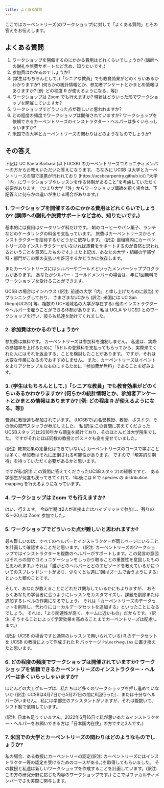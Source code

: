 ```yaml
---
title: よくある質問
---
```


ここではカーペントリーズ(のワークショップ)に対して「よくある質問」とその答えをお伝えします。

## よくある質問

1. ワークショップを開催するのにかかる費用はどれくらいでしょうか? (講師への謝礼や旅費サポートなど含め、知りたいです。)
2. 参加費はかかるのでしょうか?
3. (学生はもちろんとして、)「シニアな教員」でも教育効果がどのくらいあるかわかりますか? (何らかの統計情報とか、参加者アンケートとかまとめ情報はありますか? [例: どの程度 R が使えるようになる、等])
4. ワークショップは Zoom でも行えますか? 現状はどういった形でワークショップを開催していますか?
5. ワークショップでどういった点が難しいと思われますか?
6. どの程度の頻度でワークショップは開催されていますか? ワークショップを依頼できるカーペントリーズのインストラクター・ヘルパーは多くいらっしゃいますか?
7. 米国での大学とカーペントリーズの関わりはどのようなものでしょうか?

## その答え

下記は UC Santa Barbara (以下UCSB) のカーペントリーズコミュニティメンバーの方からお教えいただいた答えになります。
ちなみに UCSB は大学とカーペントリーズの間で提携が行われており (https://ucsbcarpentry.github.io/) 
"大学「内」にワークショップやレッスンを作る体制があること"を考慮していただく必要があります。
(つまり大学「外」からワークショップ講師を招く場合は、下記答えに何らかの違いが生じる場合があります。)

### 1. ワークショップを開催するのにかかる費用はどれくらいでしょうか? (講師への謝礼や旅費サポートなど含め、知りたいです。)

基本的には費用はケータリング料だけです。
朝のコーヒーやパン菓子、ランチなどのケータリングの料金を支払っています。
旅費はカーペントリーズからインストラクターを招待するかどうかに依存します。
(訳注: 自組織内にカーペントリーズのインストラクターがいなければ旅費をサポートするのが自然と思われるということを意図したものです。)
また上記は、あなたの大学・組織の学部学科・部門がこの類の支払いを許可するかどうかに依存します。

またカーペントリーズにはシルバーやゴールドといったメンバーシッププログラムがあります。
あなたがシルバー・ゴールドメンバーの場合は、年に1回無料でワークショップを受けることができます。

UCSB の場合はインハウス (訳注: 前述の大学「内」と申し上げたものに該当) でプランニングしており、
さまざまなUCから (訳注: 米国には UC San Diego[UCSD] 等、複数の UC+地域名の大学が存在する) 他のインストラクターやヘルパーを雇うことができる体制があります。
私は UCLA や UCSD とのワークショップを行い、彼らも私達を助けてくれました。

### 2. 参加費はかかるのでしょうか?

参加費は無料です。
カーペントリーズは参加料を強制しません。
私達は、実際の参加率を上げるために「5ドルの登録料を支払ってもらってから、実際来てくれた人にはそれを返金する」ことを検討したことがあります。
ですが、それは大変な作業になるのでおすすめしません。
また、カーペントリーズはイベントをよりアクセシブルなものにするために「参加費が無料」であることを好みます。

### 3. (学生はもちろんとして、)「シニアな教員」でも教育効果がどのくらいあるかわかりますか? (何らかの統計情報とか、参加者アンケートとかまとめ情報はありますか? [例: どの程度 R が使えるようになる、等])

普通に教授達も参加されています。
(UCSBでは)名誉教授、教授、ポスドク、その他の部門スタッフが参加しました。
私(訳注:この質問に答えてくださったUCSBスタッフ)は2018年から調査を続けており、そのほとんどは大学院生でした。
ですがそれとほぼ同数の教授とポスドクも姿を見せていました。

(訳注: 教育効果の定量化はできていない。)
カーペントリーズのコースで学ぶことは多く、参加者はそれに圧倒される可能性があります。
ですので「現実的な期待」を持っていただく必要があるかと思います。

ですが私(訳注:この質問に答えてくださったUCSBスタッフ)の経験ですと、
ある学部生が何度も戻ってきてくれて、1年後には R で species の distribution mapping を行えるようになっています。

### 4. ワークショップは Zoom でも行えますか?

はい、行えます。
今四半期は2人が直接またはハイブリッドで参加し、残りの15〜20人は Zoom 参加でした。

### 5. ワークショップでどういった点が難しいと思われますか?

最も難しいのは、すべてのヘルパーとインストラクターが同じページにいることを計画して確認することだと思います。
(訳注: カーペントリーズのワークショップではインストラクターを複数のヘルパーがサポートします。この発言の意図はそれらの間でコミュニケーションをしっかり取ることの重要性を意図したものと思われます。)
それは「誰がどのヘルパーとどのエピソードを教えているかについてのスプレッドシートがあり、少なくとも週に1回はズームで会うようにする」といった類のことです。

そして、あなたが教えることにどれだけ関与しているかにもよりますが、
おそらくあなたの学習者に合うようにレッスンをカスタマイズし、課題を削除または追加するレベルの作業になるでしょう。
それは「カーペントリーズのデータセットを削除し、代わりにローカルデータセットを追加する」といったことになるでしょう。
それは、「より関連性が高く、ホームに近いもの」だからです。
(訳注: そうすることによって学習効果を高めることまでカーペントリーズは配慮します。)

(訳注: UCSB の場合ですと通常のレッスンで用いられている) R のデータセットを UCSB の教授によって作成された R パッケージ `PalmerPenguins` に置き換えたと思います。

### 6. どの程度の頻度でワークショップは開催されていますか? ワークショップを依頼できるカーペントリーズのインストラクター・ヘルパーは多くいらっしゃいますか?

ほとんどの大工グループは、私たちほど多くのワークショップを押し進めていないか (訳注: UCSBは4月7日から5月27日の間に6回行った）、または十分なヘルパーがいません。
私には学部生のアシスタントがいますが、それは複数いて、シフト制で依頼しています。

(訳注: 日本も足りていません。2022年6月16日で私が思いあたるインストラクター・ヘルパーをお願いできる方は「日本国内在住」の方ですと3人です。)

### 7. 米国での大学とカーペントリーズの関わりはどのようなものでしょうか?

私の場合、ある教授にカーペントリーの認定(訳注: カーペントリーズにはインストラクター等の認定を受けるためのコースがある。)を取得してもらいました。
その教授と私達は新しいワークショップを作成することを計画しています。(訳注: この方の研究分野に応じた内容のワークショップです。)
ここではファカルティメンバーでさえ実際に関与します。
